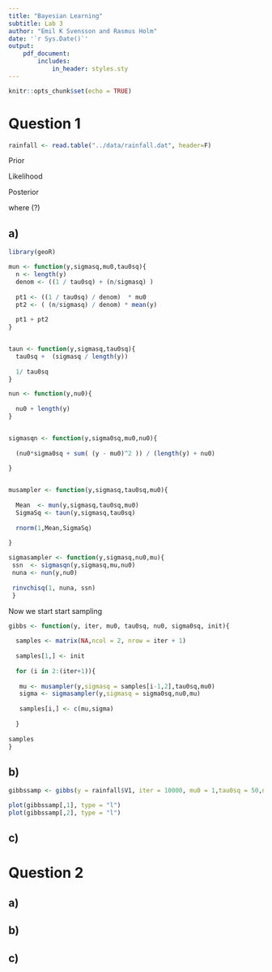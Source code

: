 ```yaml
---
title: "Bayesian Learning"
subtitle: Lab 3
author: "Emil K Svensson and Rasmus Holm"
date: '`r Sys.Date()`'
output:
    pdf_document:
        includes:
            in_header: styles.sty
---
```


```r
knitr::opts_chunk$set(echo = TRUE)
```

# Question 1

```r
rainfall <- read.table("../data/rainfall.dat", header=F)
```

Prior

\begin{align*}
\mu &\sim N(\mu_{0}, \tau_{0}^{2}) \\
\sigma^2 &\sim \text{Inv--} \chi^2(\nu_{0}, \sigma_{0}^{2})
\end{align*}

Likelihood

\begin{align*}
\mathbf{y} | \mu, \sigma^2 &\sim N(\mu, \sigma^2)
\end{align*}

Posterior

\begin{align*}
\mu | \sigma^2, \mathbf{x} &\sim N(\mu_{n}, \tau_{n}^{2}) \\
\sigma^2 | \mu, \mathbf{x} &\sim \text{Inv--} \chi^2 \left( \nu_{n}, \frac{\nu_{0} \sigma_{0}^{2} + \sum_{i=1}^{n} (x_{i} - \mu)^2}{n + \nu_{0}} \right)
\end{align*}

where (?)

\begin{align*}
\mu_{n} &= \frac{\frac{1}{\tau_{0}^{2}}}{\frac{1}{\tau_{0}^{2}} + \frac{n}{\sigma^2}} \mu_{0} +
\frac{\frac{n}{\sigma^2}}{\frac{1}{\tau_{0}^{2}} + \frac{n}{\sigma^2}} \bar{y} \\
\frac{1}{\tau_{n}^{2}} &= \frac{1}{\tau_{0}^{2}} + \frac{n}{\sigma^2} \\
\nu_{n} &= \nu_{0} + \frac{n}{\sigma^2}
\end{align*}

## a)

```r

library(geoR)

mun <- function(y,sigmasq,mu0,tau0sq){
  n <- length(y)
  denom <- ((1 / tau0sq) + (n/sigmasq) )
  
  pt1 <- ((1 / tau0sq) / denom)  * mu0
  pt2 <- ( (n/sigmasq) / denom) * mean(y) 
  
  pt1 + pt2
}


taun <- function(y,sigmasq,tau0sq){
  tau0sq +  (sigmasq / length(y))
  
  1/ tau0sq
}

nun <- function(y,nu0){
  
  nu0 + length(y)
}


sigmasqn <- function(y,sigma0sq,mu0,nu0){
  
  (nu0*sigma0sq + sum( (y - mu0)^2 )) / (length(y) + nu0)
  
}


musampler <- function(y,sigmasq,tau0sq,mu0){
  
  Mean  <- mun(y,sigmasq,tau0sq,mu0)
  SigmaSq <- taun(y,sigmasq,tau0sq)
  
  rnorm(1,Mean,SigmaSq)
  
}

sigmasampler <- function(y,sigmasq,nu0,mu){
 ssn  <- sigmasqn(y,sigmasq,mu,nu0)
 nuna <- nun(y,nu0)
 
 rinvchisq(1, nuna, ssn)
 }


```

Now we start start sampling

```r

gibbs <- function(y, iter, mu0, tau0sq, nu0, sigma0sq, init){
  
  samples <- matrix(NA,ncol = 2, nrow = iter + 1)
  
  samples[1,] <- init
  
  for (i in 2:(iter+1)){
  
   mu <- musampler(y,sigmasq = samples[i-1,2],tau0sq,mu0)
   sigma <- sigmasampler(y,sigmasq = sigma0sq,nu0,mu)
   
   samples[i,] <- c(mu,sigma)
   
  }
  
samples  
}

```


## b)


```r
gibbssamp <- gibbs(y = rainfall$V1, iter = 10000, mu0 = 1,tau0sq = 50,nu0 = 1,sigma0sq = 20, init = c(1,1) )

plot(gibbssamp[,1], type = "l")
plot(gibbssamp[,2], type = "l")

```




## c)




\newpage

# Question 2

## a)

## b)

## c)
